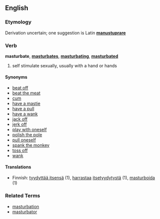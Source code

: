 ==English==

===Etymology===
Derivation uncertain; one suggestion is Latin '''[[manustuprare]]'''

===Verb===
'''masturbate''', '''[[masturbates]]''', '''[[masturbating]]''', '''[[masturbated]]'''

# self stimulate sexually, usually with a hand or hands

====Synonyms====
*[[beat off]]
*[[beat the meat]]
*[[cum]]
*[[have a mastie]]
*[[have a pull]]
*[[have a wank]]
*[[jack off]]
*[[jerk off]]
*[[play with oneself]]
*[[polish the pole]]
*[[pull oneself]]
*[[spank the monkey]]
*[[toss off]]
*[[wank]]

====Translations====
*Finnish: [[tyydyttää itsensä]] (1), [[harrastaa]] [[itsetyydytys|itsetyydytystä]] (1), [[masturboida]] (1)

===Related Terms===
*[[masturbation]]
*[[masturbator]]